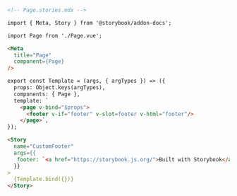```md
<!-- Page.stories.mdx -->

import { Meta, Story } from '@storybook/addon-docs';

import Page from './Page.vue';

<Meta
  title="Page"
  component={Page}
/>

export const Template = (args, { argTypes }) => ({
  props: Object.keys(argTypes),
  components: { Page },
  template: `
    <page v-bind="$props">
      <footer v-if="footer" v-slot=footer v-html="footer"/>
    </page>`,
});

<Story
  name="CustomFooter"
  args={{
   footer: `<a href="https://storybook.js.org/">Built with Storybook</a>`,
  }}
>
  {Template.bind({})}
</Story>
```